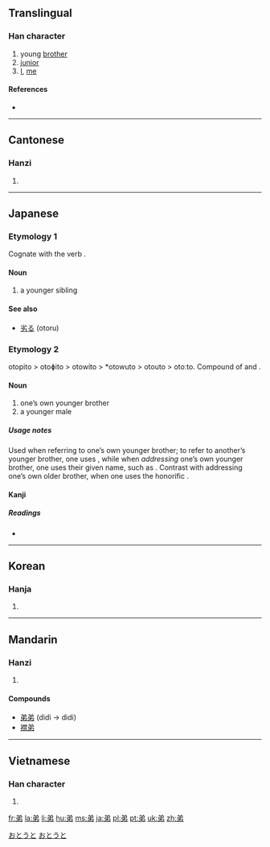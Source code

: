 ==Translingual==

===Han character===
{{Han char|rn=57|rad=弓|as=04|sn=7|four=8022<sub>7</sub>|canj=金弓中竹 (CNLH)}}

# young [[brother]]
# [[junior]]
# [[I]], [[me]]

====References====
* {{Han ref|kx=0357.170|dkj=09737|dj=0673.190|hdz=10244.100|uh=5F1F|ud=24351|bh=A7CC|bd=42956}}

----

==Cantonese==

===Hanzi===
{{yue-hanzi|jyut=|y=dai6}}

# {{defn|Cantonese|sort=弓04}}

----

==Japanese==

===Etymology 1===

Cognate with the verb {{term|劣る|otor-|to be lesser, inferior}}.

====Noun====
{{ja-noun|k|hira=おと|rom=oto}}

# a younger sibling

====See also====

* [[劣る]] (otoru)

===Etymology 2===

otopito > otoɸito > otowito > *otowuto > otouto > otoːto. Compound of {{term|弟||younger sibling|tr=oto|lang=ja}} and {{term|人||person|tr=pito|lang=ja}}.

====Noun====
{{ja-noun|k|hira=おとうと|rom=otōto}}

# one’s own younger brother
# a younger male

=====Usage notes=====
Used when referring to one’s own younger brother; to refer to another’s younger brother, one uses {{term|弟さん|lang=ja|tr=otōtosan}}, while when ''addressing'' one’s own younger brother, one uses their given name, such as {{term|太郎|lang=ja|tr=Tarō}}. Contrast with addressing one’s own older brother, when one uses the honorific {{term|お兄さん|lang=ja|tr=oniisan}}.

====Kanji====
{{ja-kanji|grade=2|rs=弓04}}


=====Readings=====
* {{ja-readings|on=[[てい]] (tei), [[だい]] (dai)|kun=[[おとうと]] (otouto)}}

[[Category:1000 Japanese basic words|おとうと]]
[[Category:ja:Family|おとうと]]

----

==Korean==

===Hanja===
{{ko-hanja|hangeul=제|rv=je|mr=che|y=cey|eumhun=아우|ehrv=au|ehmr=au|ehy=awu}}

# {{defn|Korean|sort=弓04}}

----

==Mandarin==

===Hanzi===
{{cmn-hanzi|pin=[[dì]] ([[di4]])|wg=ti<sup>4</sup>}}

# {{defn|Mandarin|sort=弓04}}

====Compounds====
* [[弟弟]] (dìdì -> dìdi)
* [[襟弟]]

----

==Vietnamese==

===Han character===
{{vi-hantu|[[đệ]], [[dễ]]|rs=弓04}}

# {{defn|Vietnamese|sort=弓04}}

[[fr:弟]]
[[la:弟]]
[[li:弟]]
[[hu:弟]]
[[ms:弟]]
[[ja:弟]]
[[pl:弟]]
[[pt:弟]]
[[uk:弟]]
[[zh:弟]]